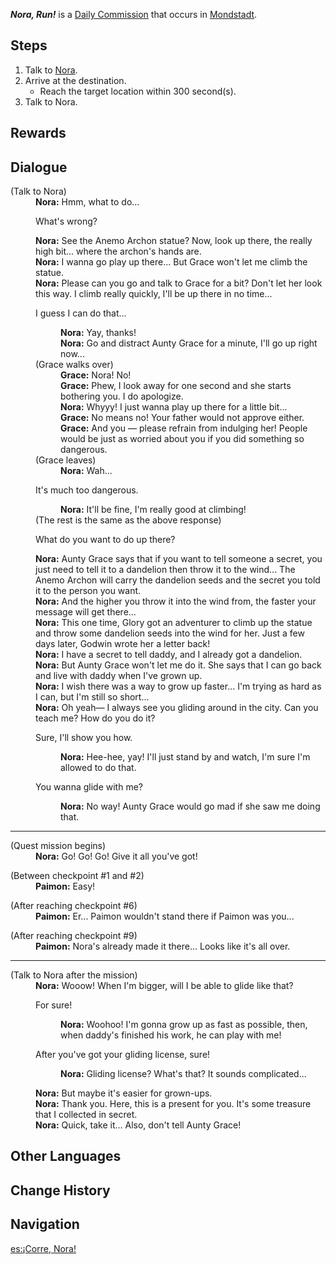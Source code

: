 {{Quest Infobox
|id            = 20058
|type          = Commission
|npc           = Nora
|summary       = Nora wants to climb up the Anemo Archon statue and throw some dandelion seeds into the wind, but is afraid of Grace's anger when she gets caught. Instead, the Traveler demonstrates gliding through the city of Mondstadt as Nora follows below on the ground.
|startLocation = [[City of Mondstadt|Mondstadt]], [[Mondstadt]]
|region        = Mondstadt
|area          = Starfell Valley
|subarea       = City of Mondstadt
|characters    = Grace; Nora; Paimon; Traveler
|other         = 
*AR-Dependent Rewards
}}
'''''Nora, Run!''''' is a [[Daily Commission]] that occurs in [[Mondstadt]].

==Steps==
#Talk to [[Nora]].
#Arrive at the destination.
#*Reach the target location within 300 second(s).
#Talk to Nora.

==Rewards==
{{Commission Rewards|full}}

==Dialogue==
{{Quest Description|Nora wants to play on top of the statue, but Sister [[Grace]] forbids her to...}}
{{Dialogue start}}
;(Talk to Nora)
:'''Nora:''' Hmm, what to do...
:{{DIcon}} What's wrong?
:'''Nora:''' See the Anemo Archon statue? Now, look up there, the really high bit... where the archon's hands are.
:'''Nora:''' I wanna go play up there... But Grace won't let me climb the statue.
:'''Nora:''' Please can you go and talk to Grace for a bit? Don't let her look this way. I climb really quickly, I'll be up there in no time...
:{{DIcon}} I guess I can do that...
::'''Nora:''' Yay, thanks!
::'''Nora:''' Go and distract Aunty Grace for a minute, I'll go up right now...
:;(Grace walks over)
::'''Grace:''' Nora! No!
::'''Grace:''' Phew, I look away for one second and she starts bothering you. I do apologize.
::'''Nora:''' Whyyy! I just wanna play up there for a little bit...
::'''Grace:''' No means no! Your father would not approve either.
::'''Grace:''' And you &mdash; please refrain from indulging her! People would be just as worried about you if you did something so dangerous.
:;(Grace leaves)
::'''Nora:''' Wah...
:{{DIcon}} It's much too dangerous.
::'''Nora:''' It'll be fine, I'm really good at climbing!
:;(The rest is the same as the above response)
:{{DIcon}} What do you want to do up there?
:'''Nora:''' Aunty Grace says that if you want to tell someone a secret, you just need to tell it to a dandelion then throw it to the wind... The Anemo Archon will carry the dandelion seeds and the secret you told it to the person you want.
:'''Nora:''' And the higher you throw it into the wind from, the faster your message will get there...
:'''Nora:''' This one time, Glory got an adventurer to climb up the statue and throw some dandelion seeds into the wind for her. Just a few days later, Godwin wrote her a letter back!
:'''Nora:''' I have a secret to tell daddy, and I already got a dandelion.
:'''Nora:''' But Aunty Grace won't let me do it. She says that I can go back and live with daddy when I've grown up.
:'''Nora:''' I wish there was a way to grow up faster... I'm trying as hard as I can, but I'm still so short...
:'''Nora:''' Oh yeah&mdash; I always see you gliding around in the city. Can you teach me? How do you do it?
:{{DIcon}} Sure, I'll show you how.
::'''Nora:''' Hee-hee, yay! I'll just stand by and watch, I'm sure I'm allowed to do that.
:{{DIcon}} You wanna glide with me?
::'''Nora:''' No way! Aunty Grace would go mad if she saw me doing that.
----
;(Quest mission begins)
:'''Nora:''' Go! Go! Go! Give it all you've got!

;(Between checkpoint #1 and #2)
:'''Paimon:''' Easy!

;(After reaching checkpoint #6)
:'''Paimon:''' Er... Paimon wouldn't stand there if Paimon was you...

;(After reaching checkpoint #9)
:'''Paimon:''' Nora's already made it there... Looks like it's all over.
----
;(Talk to Nora after the mission)
:'''Nora:''' Wooow! When I'm bigger, will I be able to glide like that?
:{{DIcon}} For sure!
::'''Nora:''' Woohoo! I'm gonna grow up as fast as possible, then, when daddy's finished his work, he can play with me!
:{{DIcon}} After you've got your gliding license, sure!
::'''Nora:''' Gliding license? What's that? It sounds complicated...
:'''Nora:''' But maybe it's easier for grown-ups.
:'''Nora:''' Thank you. Here, this is a present for you. It's some treasure that I collected in secret.
:'''Nora:''' Quick, take it... Also, don't tell Aunty Grace!
{{Dialogue end}}

==Other Languages==
{{Other Languages
|en      = Nora, Run!
|zhs     = 诺拉快跑！
|zhs_rm  = Nuòlā Kuài Pǎo!
|zht     = 諾拉快跑！
|zht_rm  = Nuòlā Kuài Pǎo!
|zh_tl   = Nora, Quickly Run!
|ja      = 走れ、ノーラ！
|ja_rm   = Hashire, Noora!
|ja_tl   = Run, Nora!
|ko      = 노라, 빨리 도망쳐!
|ko_rm   = Nora, Ppalli Domangchyeo!
|ko_tl   = Nora, Run Quickly!
|es      = ¡Corre, Nora!
|es_tl   = Run, Nora!
|fr      = Cours, Nora, cours !
|fr_tl   = Run, Nora, Run!
|ru      = Нора, беги!
|ru_tl   = Nora, Run!
|th      = วิ่งสิ Nora!
|th_rm   = 
|th_tl   = Run, Nora!
|vi      = Nora mau chạy đi!
|vi_tl   = Run, Nora!
|de      = Renn, Nora!
|de_tl   = Run, Nora!
|id      = Nora, Lari!
|id_tl   = Nora, Run!
|pt      = Nora, Corra!
|pt_tl   = Nora, Run!
|tr      = Nora, Koş!
|tr_tl   = 
|it      = Corri, Nora, corri!
|it_tl   = 
}}

==Change History==
{{Change History|1.0}}

==Navigation==
{{Commission Navbox|Mondstadt|Standalone}}

[[es:¡Corre, Nora!]]